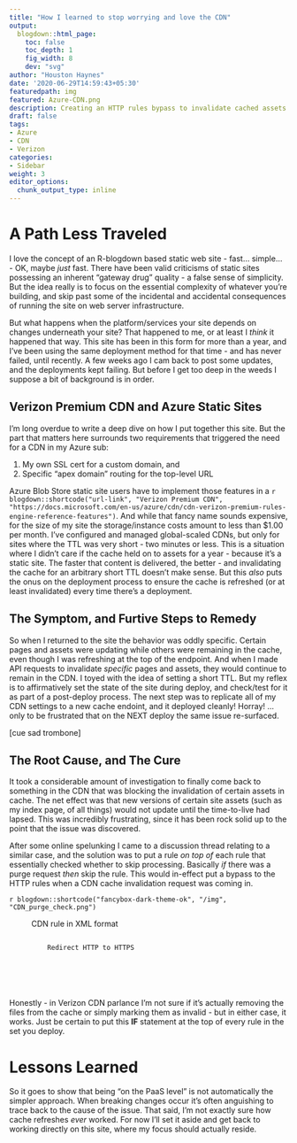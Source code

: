 ```yaml
---
title: "How I learned to stop worrying and love the CDN"
output:
  blogdown::html_page:
    toc: false
    toc_depth: 1
    fig_width: 8
    dev: "svg"
author: "Houston Haynes"
date: '2020-06-29T14:59:43+05:30'
featuredpath: img
featured: Azure-CDN.png
description: Creating an HTTP rules bypass to invalidate cached assets at deploy time
draft: false
tags:
- Azure
- CDN
- Verizon
categories: 
- Sidebar
weight: 3
editor_options: 
  chunk_output_type: inline
---
```


# A Path Less Traveled

I love the concept of an R-blogdown based static web site - fast... simple... - OK, maybe *just* fast. There have been valid criticisms of static sites possessing an inherent "gateway drug" quality - a false sense of simplicity. But the idea really is to focus on the essential complexity of whatever you're building, and skip past some of the incidental and accidental consequences of running the site on web server infrastructure.

But what happens when the platform/services your site depends on changes underneath your site? That happened to me, or at least I *think* it happened that way. This site has been in this form for more than a year, and I've been using the same deployment method for that time - and has never failed, until recently. A few weeks ago I cam back to post some updates, and the deployments kept failing. But before I get too deep in the weeds I suppose a bit of background is in order.

## Verizon Premium CDN and Azure Static Sites

I'm long overdue to write a deep dive on how I put together this site. But the part that matters here surrounds two requirements that triggered the need for a CDN in my Azure sub:

1. My own SSL cert for a custom domain, and 
2. Specific "apex domain" routing for the top-level URL

Azure Blob Store static site users have to implement those features in a `r blogdown::shortcode("url-link", "Verizon Premium CDN", "https://docs.microsoft.com/en-us/azure/cdn/cdn-verizon-premium-rules-engine-reference-features")`. And while that fancy name sounds expensive, for the size of my site the storage/instance costs amount to less than $1.00 per month. I've configured and managed global-scaled CDNs, but only for sites where the TTL was very short - two minutes or less. This is a situation where I didn't care if the cache held on to assets for a year - because it's a static site. The faster that content is delivered, the better - and invalidating the cache for an arbitrary short TTL doesn't make sense. But this *also* puts the onus on the deployment process to ensure the cache is refreshed (or at least invalidated) every time there's a deployment.

## The Symptom, and Furtive Steps to Remedy

So when I returned to the site the behavior was oddly specific. Certain pages and assets were updating while others were remaining in the cache, even though I was refreshing at the top of the endpoint. And when I made API requests to invalidate *specific* pages and assets, they would continue to remain in the CDN. I toyed with the idea of setting a short TTL. But my reflex is to affirmatively set the state of the site during deploy, and check/test for it as part of a post-deploy process. The next step was to replicate all of my CDN settings to a new cache endoint, and it deployed cleanly! Horray! ... only to be frustrated that on the NEXT deploy the same issue re-surfaced. 

[cue sad trombone]

## The Root Cause, and The Cure

It took a considerable amount of investigation to finally come back to something in the CDN that was blocking the invalidation of certain assets in cache. The net effect was that new versions of certain site assets (such as my index page, of all things) would not update until the time-to-live had lapsed. This was incredibly frustrating, since it has been rock solid up to the point that the issue was discovered. 

After some online spelunking I came to a discussion thread relating to a similar case, and the solution was to put a rule *on top of* each rule that essentially checked whether to skip processing. Basically _if_ there was a purge request _then_ skip the rule. This would in-effect put a bypass to the HTTP rules when a CDN cache invalidation request was coming in. 

`r blogdown::shortcode("fancybox-dark-theme-ok", "/img", "CDN_purge_check.png")`

<figure><figcaption class="caption">CDN rule in XML format</figcaption><pre><code class="xml"><rule>
    <description>Redirect HTTP to HTTPS</description>
    <match.request.request-header.wildcard name="User-Agent" result="nomatch" value="ECPurge/*" ignore-case="true">
        <match.request.request-scheme.literal value="http">
            <feature.url.url-redirect source="/0__CDN__/(.*)" destination="https://%{host}/$1" code="301"/>
        </match.request.request-scheme.literal>
    </match.request.request-header.wildcard>
</rule></code></pre></figure>

Honestly - in Verizon CDN parlance I'm not sure if it's actually removing the files from the cache or simply marking them as invalid - but in either case, it works. Just be certain to put this __IF__ statement at the top of every rule in the set you deploy.

# Lessons Learned

So it goes to show that being "on the PaaS level" is not automatically the simpler approach. When breaking changes occur it's often anguishing to trace back to the cause of the issue. That said, I'm not exactly sure how cache refreshes *ever* worked. For now I'll set it aside and get back to working directly on this site, where my focus should actually reside.